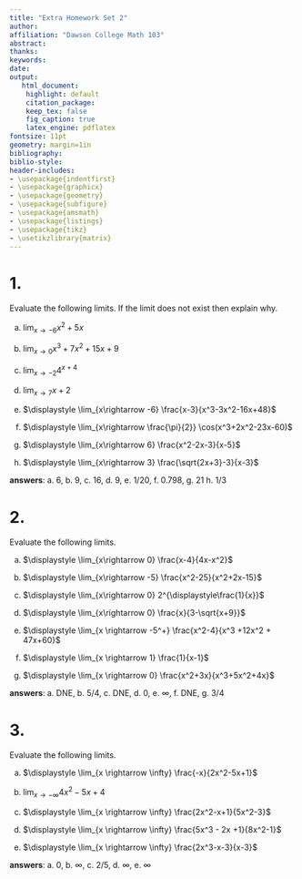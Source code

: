 ```yaml
---
title: "Extra Homework Set 2"
author: 
affiliation: "Dawson College Math 103"
abstract:
thanks:
keywords:
date:
output:
   html_document:
    highlight: default
    citation_package:
    keep_tex: false
    fig_caption: true
    latex_engine: pdflatex
fontsize: 11pt
geometry: margin=1in
bibliography:
biblio-style:
header-includes:
- \usepackage{indentfirst}
- \usepackage{graphicx}
- \usepackage{geometry}
- \usepackage{subfigure}
- \usepackage{amsmath}
- \usepackage{listings}
- \usepackage{tikz}
- \usetikzlibrary{matrix}
---
```


\vspace{0.25in}



# 1. 

Evaluate the following limits.  If the limit does not exist then explain why.

a. $\displaystyle \lim_{x\rightarrow -6} x^2+5x$

b. $\displaystyle \lim_{x\rightarrow 0} x^3 + 7x^2+15x+9$

c. $\displaystyle \lim_{x\rightarrow -2} 4^{x+4}$

d. $\displaystyle \lim_{x\rightarrow 7} x+2$

e. $\displaystyle \lim_{x\rightarrow -6} \frac{x-3}{x^3-3x^2-16x+48}$

f. $\displaystyle \lim_{x\rightarrow \frac{\pi}{2}} \cos(x^3+2x^2-23x-60)$

g. $\displaystyle \lim_{x\rightarrow 6} \frac{x^2-2x-3}{x-5}$

a. $\displaystyle \lim_{x\rightarrow 3} \frac{\sqrt{2x+3}-3}{x-3}$

**answers**: a. 6, b. 9, c. 16, d. 9, e. 1/20, f. 0.798, g. 21 h. 1/3
  

# 2.

Evaluate the following limits.

a. $\displaystyle \lim_{x\rightarrow 0} \frac{x-4}{4x-x^2}$

b. $\displaystyle \lim_{x\rightarrow -5} \frac{x^2-25}{x^2+2x-15}$

d. $\displaystyle \lim_{x\rightarrow 0} 2^{\displaystyle\frac{1}{x}}$

a. $\displaystyle \lim_{x\rightarrow 0} \frac{x}{3-\sqrt{x+9}}$

c. $\displaystyle \lim_{x \rightarrow -5^+} \frac{x^2-4}{x^3 +12x^2 + 47x+60}$

d. $\displaystyle \lim_{x \rightarrow 1} \frac{1}{x-1}$

e. $\displaystyle \lim_{x \rightarrow 0} \frac{x^2+3x}{x^3+5x^2+4x}$

**answers**: a. DNE, b. 5/4, c. DNE, d. 0, e. $\infty$, f. DNE, g. 3/4

# 3.

Evaluate the following limits.

a. $\displaystyle \lim_{x \rightarrow \infty} \frac{-x}{2x^2-5x+1}$

b. $\displaystyle \lim_{x \rightarrow -\infty} 4x^2-5x+4$

c. $\displaystyle \lim_{x \rightarrow \infty} \frac{2x^2-x+1}{5x^2-3}$

d. $\displaystyle \lim_{x \rightarrow \infty} \frac{5x^3 - 2x +1}{8x^2-1}$

e. $\displaystyle \lim_{x \rightarrow \infty} \frac{2x^3-x-3}{x-3}$

**answers**: a. 0, b. $\infty$, c. 2/5, d. $\infty$, e. $\infty$
